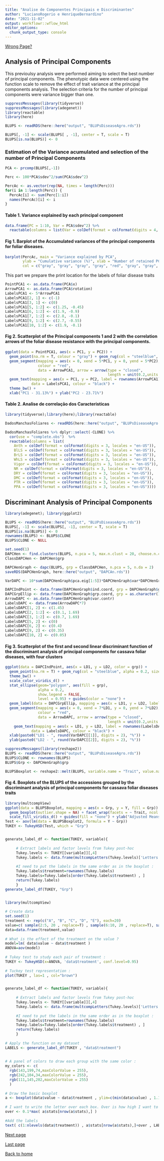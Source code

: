 ```yaml
---
title: "Analise de Componentes Principais e Discriminantes"
author: "LucianoRogerio e HenriqueBernardino"
date: "2021-11-02"
output: workflowr::wflow_html
editor_options:
  chunk_output_type: console
---
```




[Wrong Page?](index.html)

## Analysis of Principal Components

This previoulsy analysis were performed aiming to select the best number of principal components.
The phenotypic data were centered using the function scale to remove the effect of trait variance at the principal components analysis.
The selection criteria for the number of principal components were variance bigger than one.

```r
suppressMessages(library(tidyverse))
suppressMessages(library(adegenet))
library(reactable)
library(here)

BLUPS <- readRDS(here::here("output", "BLUPsDiseaseAgro.rds"))

BLUPS[, -1] <- scale(BLUPS[ , -1], center = T, scale = T)
BLUPS[is.na(BLUPS)] <- 0
```


### Estimation of the Variance acumulated and selection of the number of Principal Components

```r
PCA <- prcomp(BLUPS[,-1])

Perc <- 100*PCA$sdev^2/sum(PCA$sdev^2)

PercAc <- as.vector(rep(NA, times = length(Perc)))
for(i in 1:length(Perc)) {
  PercAc[i] <- sum(Perc[1:i])
  names(PercAc)[i] <- i
}
```

#### Table 1. Variance explained by each principal component
```r
data.frame(PC = 1:10, Var = PCA$sdev^2) %>%
  reactable(columns = list(Var = colDef(format = colFormat(digits = 4, locales = "en-US"))))
```

#### Fig 1. Barplot of the Accumulated variances of the principal components for foliar diseases.
```r
barplot(PercAc, main = "Variance explained by PCA",
        ylab = "Cumulative variance (%)", xlab = "Number of retained PCs",
        col = c("gray", "gray", "gray", "gray", "red", "gray", "gray", "gray", "gray", "gray"))
```

This part we prepare the print location for the labels of foliar disease traits

```r
PointPCA1 <- as.data.frame(PCA$x)
ArrowPCA1 <- as.data.frame(PCA$rotation)
LabelsPCA1 <- 5*ArrowPCA1
LabelsPCA1[2, 1] <- c(-1)
LabelsPCA1[3, 1] <- c(0)
LabelsPCA1[5, 1:2] <- c(1.25, -0.45)
LabelsPCA1[6, 1:2] <- c(1.9, -0.9)
LabelsPCA1[7, 1:2] <- c(2.8, -0.1)
LabelsPCA1[9, 1:2] <- c(2.7, -0.55)
LabelsPCA1[10, 1:2] <- c(1.9, -0.1)
```

#### Fig 2. Scatterplot of the Principal components 1 and 2 with the correlation arrows of the foliar disease resistance with the principal components.
```r
ggplot(data = PointPCA1, aes(x = PC1, y = PC2)) +
  geom_point(na.rm = T, colour = "gray") + geom_rug(col = "steelblue", alpha = 0.2, size = 1.5) +
  geom_segment(mapping = aes(x = 0, xend = 5*PC1, y = 0, yend = 5*PC2),
               colour = "red",
               data = ArrowPCA1, arrow = arrow(type = "closed",
                                               length = unit(0.2,units = "cm"))) +
  geom_text(mapping = aes(x = PC1, y = PC2, label = rownames(ArrowPCA1)),
            data = LabelsPCA1, colour = "black") + 
  theme_bw() +
  xlab("PC1 - 31.13%") + ylab("PC2 - 23.71%")
```

#### Table 2. Analise de correlação dos Caracteristicas 
```r
library(tidyverse);library(here);library(reactable)

DadosManchasFoliares <- readRDS(here::here("output", "BLUPsDiseaseAgro.rds"))

DadosManchasFoliares %>% dplyr::select(-CLONE) %>% 
  cor(use = "complete.obs")  %>%
  reactable(columns = list(
    Anth = colDef(format = colFormat(digits = 3, locales = "en-US")),
    BlLS = colDef(format = colFormat(digits = 3, locales = "en-US")),
    BrLS = colDef(format = colFormat(digits = 3, locales = "en-US")),
    WhLS = colDef(format = colFormat(digits = 3, locales = "en-US")),
    Vigor = colDef(format = colFormat(digits = 3, locales = "en-US")),
    NR = colDef(format = colFormat(digits = 3, locales = "en-US")),
    DRY = colDef(format = colFormat(digits = 3, locales = "en-US")),
    DMC = colDef(format = colFormat(digits = 3, locales = "en-US")),
    PTR = colDef(format = colFormat(digits = 3, locales = "en-US")),
    PPA = colDef(format = colFormat(digits = 3, locales = "en-US"))))
```

## Discriminant Analysis of Principal Components

```r
library(adegenet); library(ggplot2)

BLUPS <- readRDS(here::here("output", "BLUPsDiseaseAgro.rds"))
BLUPS[, -1] <- scale(BLUPS[, -1], center = T, scale = T)
BLUPS[is.na(BLUPS)] <- 0
rownames(BLUPS) <- BLUPS$CLONE
BLUPS$CLONE <- NULL

set.seed(1)
DAPCHen <- find.clusters(BLUPS, n.pca = 5, max.n.clust = 20, choose.n.clust = FALSE, criterion = "diffNgroup")
ClassDAPCHen <- DAPCHen$grp

DAPCHenGraph <- dapc(BLUPS, grp = ClassDAPCHen, n.pca = 5, n.da = 2)
saveRDS(DAPCHenGraph, here::here("output", "DAPCAn.rds"))

VarDAPC <- 10*sum(DAPCHenGraph$pca.eig[1:5])*DAPCHenGraph$var*DAPCHenGraph$eig/sum(DAPCHenGraph$eig)

DAPCIndPoint <- data.frame(DAPCHenGraph$ind.coord, grp = DAPCHenGraph$grp)
DAPCGrpEllip <- data.frame(DAPCHenGraph$grp.coord, grp = as.character(1:3))
ArrowDAPC <- as.data.frame(DAPCHenGraph$var.contr)
LabelsDAPC <- data.frame(ArrowDAPC*7)
LabelsDAPC[1, 2] <- c(1.45)
LabelsDAPC[2, 1:2] <- c(0.1, 1.69)
LabelsDAPC[3, 1:2] <- c(0.7, 1.69)
LabelsDAPC[5, 2] <- c(0)
LabelsDAPC[6, 2] <- c(0.4)
LabelsDAPC[9, 2] <- c(0.35)
LabelsDAPC[10, 2] <- c(0.05)
```

#### Fig 3. Scatterplot of the first and second linear discriminant function of the discriminant analysis of principal components for cassava foliar diseases, with four clusters
```r
ggplot(data = DAPCIndPoint, aes(x = LD1, y = LD2, color = grp)) +
  geom_point(na.rm = T) + geom_rug(col = "steelblue", alpha = 0.2, size = 1.5) +
  theme_bw() +
  scale_color_viridis_d() +
  stat_ellipse(geom="polygon", aes(fill = grp), 
               alpha = 0.2, 
               show.legend = FALSE, 
               level = 0.95) + guides(color = "none") + 
  geom_label(data = DAPCGrpEllip, mapping = aes(x = LD1, y = LD2, label = grp)) +
  geom_segment(mapping = aes(x = 0, xend = 7*LD1, y = 0, yend = 7*LD2),
               colour = "red",
               data = ArrowDAPC, arrow = arrow(type = "closed",
                                               length = unit(0.2,units = "cm"))) +
    geom_text(mapping = aes(x = LD1, y = LD2, label = rownames(LabelsDAPC)),
            data = LabelsDAPC, colour = "black") +
  xlab(paste0("LD1 - ", round(VarDAPC[[1]], digits = 2), "%")) +
  ylab(paste0("LD2 - ", round(VarDAPC[[2]], digits = 2), "%"))
```

```r
suppressMessages(library(reshape2))
BLUPS <- readRDS(here::here("output", "BLUPsDiseaseAgro.rds"))
BLUPS$CLONE <- rownames(BLUPS)
BLUPS$Grp <- DAPCHenGraph$grp

BLUPSBoxplot <- reshape2::melt(BLUPS, variable.name = "Trait", value.name = "Y", id.vars = c("CLONE", "Grp"))
```

#### Fig 4. Boxplots of the BLUPS of the accessions grouped by the discriminant analysis of principal components for cassava foliar diseases traits
```r
library(multcompView)
ggplot(data = BLUPSBoxplot, mapping = aes(x = Grp, y = Y, fill = Grp)) +
  geom_boxplot(outlier.shape = NA) + facet_wrap(facets = ~ Trait, ncol = 2, scales = "free_y") +
  scale_fill_viridis_d() + guides(fill = "none") + ylab("Adjusted Means") + xlab("DACP Group")
Test <- aov(lm(data = BLUPSBoxplot2, formula = Y ~ Grp))
TUKEY <- TukeyHSD(Test, which = "Grp")


generate_label_df <- function(TUKEY, variable){
 
     # Extract labels and factor levels from Tukey post-hoc 
     Tukey.levels <- TUKEY[[variable]][,4]
     Tukey.labels <- data.frame(multcompLetters(Tukey.levels)['Letters'])
     
     #I need to put the labels in the same order as in the boxplot :
     Tukey.labels$treatment=rownames(Tukey.labels)
     Tukey.labels=Tukey.labels[order(Tukey.labels$treatment) , ]
     return(Tukey.labels)
     }
generate_label_df(TUKEY, "Grp")


library(multcompView)
 
# Create data
set.seed(1)
treatment <- rep(c("A", "B", "C", "D", "E"), each=20) 
value=c( sample(2:5, 20 , replace=T) , sample(6:10, 20 , replace=T), sample(1:7, 20 , replace=T), sample(3:10, 20 , replace=T) , sample(10:20, 20 , replace=T) )
data=data.frame(treatment,value)
 
# What is the effect of the treatment on the value ?
model=lm( data$value ~ data$treatment )
ANOVA=aov(model)
 
# Tukey test to study each pair of treatment :
TUKEY <- TukeyHSD(x=ANOVA, 'data$treatment', conf.level=0.95)
 
# Tuckey test representation :
plot(TUKEY , las=1 , col="brown")


generate_label_df <- function(TUKEY, variable){
 
     # Extract labels and factor levels from Tukey post-hoc 
     Tukey.levels <- TUKEY[[variable]][,4]
     Tukey.labels <- data.frame(multcompLetters(Tukey.levels)['Letters'])
     
     #I need to put the labels in the same order as in the boxplot :
     Tukey.labels$treatment=rownames(Tukey.labels)
     Tukey.labels=Tukey.labels[order(Tukey.labels$treatment) , ]
     return(Tukey.labels)
     }
 
# Apply the function on my dataset
LABELS <- generate_label_df(TUKEY , "data$treatment")
 
 
# A panel of colors to draw each group with the same color :
my_colors <- c( 
  rgb(143,199,74,maxColorValue = 255),
  rgb(242,104,34,maxColorValue = 255), 
  rgb(111,145,202,maxColorValue = 255)
  )
 
# Draw the basic boxplot
a <- boxplot(data$value ~ data$treatment , ylim=c(min(data$value) , 1.1*max(data$value)) , col=my_colors[as.numeric(LABELS[,1])] , ylab="value" , main="")
 
# I want to write the letter over each box. Over is how high I want to write it.
over <- 0.1*max( a$stats[nrow(a$stats),] )
 
#Add the labels
text( c(1:nlevels(data$treatment)) , a$stats[nrow(a$stats),]+over , LABELS[,1]  , col=my_colors[as.numeric(LABELS[,1])] )
```

[Next page](Den_IndSH.html)

[Last page](AnalisesModelosMistos.html)

[Back to home](index.html)
